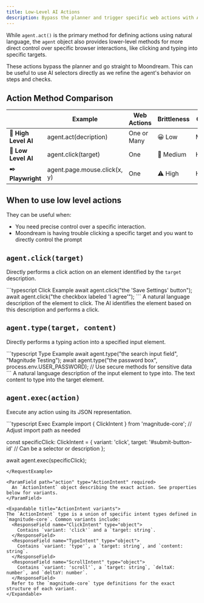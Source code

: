 ```yaml
---
title: Low-Level AI Actions
description: Bypass the planner and trigger specific web actions with AI
---
```


While `agent.act()` is the primary method for defining actions using natural language, the `agent` object also provides lower-level methods for more direct control over specific browser interactions, like clicking and typing into specific targets.


These actions bypass the planner and go straight to Moondream. This can be useful to use AI selectors directly as we refine the agent's behavior on steps and checks.

## Action Method Comparison


|                      | Example                | Web Actions | Brittleness | Control |
| -------------------- | ---------------------- | ----------- | ----------- | ------- |
| 🧠 **High Level AI** | agent.act(decription)  | One or Many | 😀 Low      | Medium  |
| 🤖 **Low Level AI**  | agent.click(target)    | One         | 🙂 Medium   | High    |
| ✒️ **Playwright**    | agent.page.mouse.click(x, y) | One         | ⚠️ High     | High    |


## When to use low level actions

They can be useful when:
- You need precise control over a specific interaction.
- Moondream is having trouble clicking a specific target and you want to directly control the prompt

## `agent.click(target)`

Directly performs a click action on an element identified by the `target` description.

<RequestExample>
```typescript Click Example
await agent.click("the 'Save Settings' button");
await agent.click("the checkbox labeled 'I agree'");
```
</RequestExample>

<ParamField path="target" type="string" required>
  A natural language description of the element to click. The AI identifies the element based on this description and performs a click.
</ParamField>

## `agent.type(target, content)`

Directly performs a typing action into a specified input element.

<RequestExample>
```typescript Type Example
await agent.type("the search input field", "Magnitude Testing");
await agent.type("the password box", process.env.USER_PASSWORD); // Use secure methods for sensitive data
```
</RequestExample>

<ParamField path="target" type="string" required>
  A natural language description of the input element to type into.
</ParamField>
<ParamField path="content" type="string" required>
  The text content to type into the target element.
</ParamField>

## `agent.exec(action)`

Execute any action using its JSON representation.

<RequestExample>
```typescript Exec Example
import { ClickIntent } from 'magnitude-core'; // Adjust import path as needed

const specificClick: ClickIntent = {
  variant: 'click',
  target: '#submit-button-id' // Can be a selector or description
};

await agent.exec(specificClick);
```
</RequestExample>

<ParamField path="action" type="ActionIntent" required>
  An `ActionIntent` object describing the exact action. See properties below for variants.
</ParamField>

<Expandable title="ActionIntent variants">
The `ActionIntent` type is a union of specific intent types defined in `magnitude-core`. Common variants include:
  <ResponseField name="ClickIntent" type="object">
    Contains `variant: 'click'` and a `target: string`.
  </ResponseField>
  <ResponseField name="TypeIntent" type="object">
    Contains `variant: 'type'`, a `target: string`, and `content: string`.
  </ResponseField>
  <ResponseField name="ScrollIntent" type="object">
    Contains `variant: 'scroll'`, a `target: string`, `deltaX: number`, and `deltaY: number`.
  </ResponseField>
  Refer to the `magnitude-core` type definitions for the exact structure of each variant.
</Expandable>
